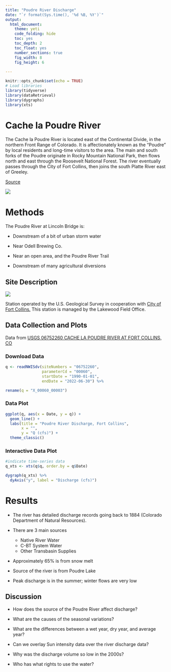 ```yaml
---
title: "Poudre River Discharge"
date: "`r format(Sys.time(), '%d %B, %Y')`"
output: 
  html_document:
    theme: yeti
    code_folding: hide
    toc: yes
    toc_depth: 2
    toc_float: yes
    number_sections: true
    fig_width: 8
    fig_height: 6
    
---
```


```r
knitr::opts_chunk$set(echo = TRUE)
# Load libraries
library(tidyverse)
library(dataRetrieval)
library(dygraphs)
library(xts)
```

# Cache la Poudre River

The Cache la Poudre River is located east of the Continental Divide, in the northern Front Range of Colorado. It is affectionately known as the "Poudre" by local residents and long-time visitors to the area. The main and south forks of the Poudre originate in Rocky Mountain National Park, then flows north and east through the Roosevelt National Forest. The river eventually passes through the City of Fort Collins, then joins the south Platte River east of Greeley.

[Source](https://www.rivers.gov/rivers/cache-la-poudre.php)

![](https://www.uncovercolorado.com/wp-content/uploads/2020/07/Cache-La-Poudre-River-CO-1.jpg)

# Methods

The Poudre River at Lincoln Bridge is:

  - Downstream of a bit of urban storm water
  
  - Near Odell Brewing Co.
  
  - Near an open area, and the Poudre River Trail
  
  - Downstream of many agricultural diversions

## Site Description

![](https://waterdata.usgs.gov/nwisweb/local/state/co/text/pics/06752260big.jpg)

Station operated by the U.S. Geological Survey in cooperation with [City of Fort Collins.](https://www.fcgov.com/) This station is managed by the Lakewood Field Office.

## Data Collection and Plots

Data from [USGS 06752260 CACHE LA POUDRE RIVER AT FORT COLLINS, CO](https://waterdata.usgs.gov/usa/nwis/uv?06752260)

### Download Data

```r
q <- readNWISdv(siteNumbers = "06752260",
                parameterCd = "00060",
                startDate = "1990-01-01",
                endDate = "2022-06-30") %>% 

rename(q = "X_00060_00003")
```

### Data Plot

```r
ggplot(q, aes(x = Date, y = q)) +
  geom_line() +
  labs(title = "Poudre River Discharge, Fort Collins",
       x = "",
       y = "Q (cfs)") +
  theme_classic()
```

### Interactive Data Plot

```r
#indicate time-series data
q_xts <- xts(q$q, order.by = q$Date)

dygraph(q_xts) %>% 
  dyAxis("y", label = "Discharge (cfs)")
```

# Results

  - The river has detailed discharge records going back to 1884 (Colorado Department of Natural Resources).
  
  - There are 3 main sources 
    - Native River Water
    - C-BT System Water
    - Other Transbasin Supplies
  
  - Approximately 65% is from snow melt
  
  - Source of the river is from Poudre Lake
  
  - Peak discharge is in the summer; winter flows are very low
  
## Discussion

  - How does the source of the Poudre River affect discharge?
  
  - What are the causes of the seasonal variations?
  
  - What are the differences between a wet year, dry year, and average year?
  
  - Can we overlay Sun intensity data over the river discharge data?
  
  - Why was the discharge volume so low in the 2000s?
  
  - Who has what rights to use the water?
